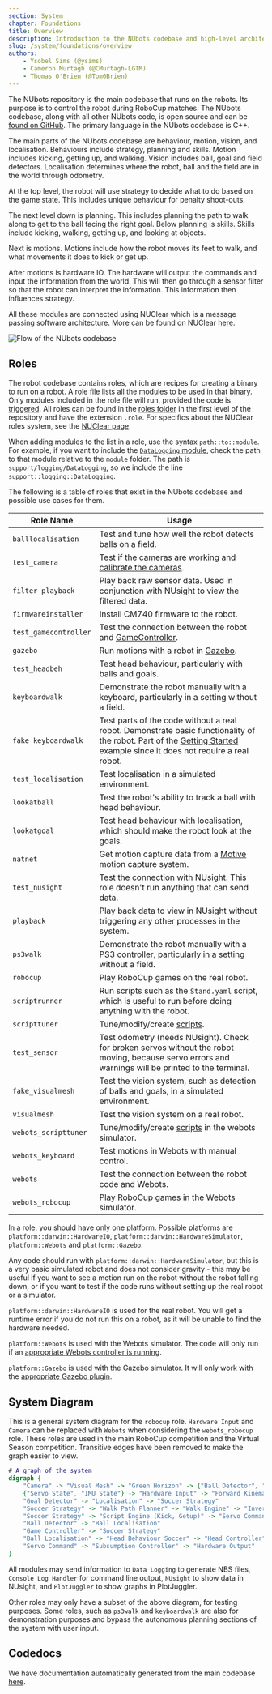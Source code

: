 ```yaml
---
section: System
chapter: Foundations
title: Overview
description: Introduction to the NUbots codebase and high-level architecture.
slug: /system/foundations/overview
authors:
    - Ysobel Sims (@ysims)
    - Cameron Murtagh (@CMurtagh-LGTM)
    - Thomas O'Brien (@Tom0Brien)
---
```


The NUbots repository is the main codebase that runs on the robots. Its purpose is to control the robot during RoboCup matches. The NUbots codebase, along with all other NUbots code, is open source and can be [found on GitHub](https://github.com/NUbots/NUbots/). The primary language in the NUbots codebase is C++.

The main parts of the NUbots codebase are behaviour, motion, vision, and localisation. Behaviours include strategy, planning and skills. Motion includes kicking, getting up, and walking. Vision includes ball, goal and field detectors. Localisation determines where the robot, ball and the field are in the world through odometry.

At the top level, the robot will use strategy to decide what to do based on the game state. This includes unique behaviour for penalty shoot-outs.

The next level down is planning. This includes planning the path to walk along to get to the ball facing the right goal.
Below planning is skills. Skills include kicking, walking, getting up, and looking at objects.

Next is motions. Motions include how the robot moves its feet to walk, and what movements it does to kick or get up.

After motions is hardware IO. The hardware will output the commands and input the information from the world. This will then go through a sensor filter so that the robot can interpret the information. This information then influences strategy.

All these modules are connected using NUClear which is a message passing software architecture. More can be found on NUClear [here](https://nuclear.readthedocs.io/en/latest/).

![Flow of the NUbots codebase](./images/software-overview.svg)

## Roles

The robot codebase contains roles, which are recipes for creating a binary to run on a robot. A role file lists all the modules to be used in that binary. Only modules included in the role file will run, provided the code is [triggered](/system/foundations/nuclear#nuclear-dsl). All roles can be found in the [roles folder](https://github.com/NUbots/NUbots/tree/main/roles) in the first level of the repository and have the extension `.role`. For specifics about the NUClear roles system, see the [NUClear page](/system/foundations/nuclear#nuclear-roles).

When adding modules to the list in a role, use the syntax `path::to::module`. For example, if you want to include the [`DataLogging` module](https://github.com/NUbots/NUbots/tree/main/module/support/logging/DataLogging), check the path to that module relative to the `module` folder. The path is `support/logging/DataLogging`, so we include the line `support::logging::DataLogging`.

The following is a table of roles that exist in the NUbots codebase and possible use cases for them.

| Role Name             | Usage                                                                                                                                                                                                  |
| --------------------- | ------------------------------------------------------------------------------------------------------------------------------------------------------------------------------------------------------ |
| `balllocalisation`    | Test and tune how well the robot detects balls on a field.                                                                                                                                             |
| `test_camera`         | Test if the cameras are working and [calibrate the cameras](/guides/main/camera-calibration).                                                                                                          |
| `filter_playback`     | Play back raw sensor data. Used in conjunction with NUsight to view the filtered data.                                                                                                                 |
| `firmwareinstaller`   | Install CM740 firmware to the robot.                                                                                                                                                                   |
| `test_gamecontroller` | Test the connection between the robot and [GameController](https://github.com/RoboCup-Humanoid-TC/GameController).                                                                                     |
| `gazebo`              | Run motions with a robot in [Gazebo](http://gazebosim.org/).                                                                                                                                           |
| `test_headbeh`        | Test head behaviour, particularly with balls and goals.                                                                                                                                                |
| `keyboardwalk`        | Demonstrate the robot manually with a keyboard, particularly in a setting without a field.                                                                                                             |
| `fake_keyboardwalk`   | Test parts of the code without a real robot. Demonstrate basic functionality of the robot. Part of the [Getting Started](/guides/main/getting-started) example since it does not require a real robot. |
| `test_localisation`   | Test localisation in a simulated environment.                                                                                                                                                          |
| `lookatball`          | Test the robot's ability to track a ball with head behaviour.                                                                                                                                          |
| `lookatgoal`          | Test head behaviour with localisation, which should make the robot look at the goals.                                                                                                                  |
| `natnet`              | Get motion capture data from a [Motive](https://optitrack.com/software/motive/) motion capture system.                                                                                                 |
| `test_nusight`        | Test the connection with NUsight. This role doesn't run anything that can send data.                                                                                                                   |
| `playback`            | Play back data to view in NUsight without triggering any other processes in the system.                                                                                                                |
| `ps3walk`             | Demonstrate the robot manually with a PS3 controller, particularly in a setting without a field.                                                                                                       |
| `robocup`             | Play RoboCup games on the real robot.                                                                                                                                                                  |
| `scriptrunner`        | Run scripts such as the `Stand.yaml` script, which is useful to run before doing anything with the robot.                                                                                              |
| `scripttuner`         | Tune/modify/create [scripts](/system/subsystems/motion#script-engine).                                                                                                                                 |
| `test_sensor`         | Test odometry (needs NUsight). Check for broken servos without the robot moving, because servo errors and warnings will be printed to the terminal.                                                    |
| `fake_visualmesh`     | Test the vision system, such as detection of balls and goals, in a simulated environment.                                                                                                              |
| `visualmesh`          | Test the vision system on a real robot.                                                                                                                                                                |
| `webots_scripttuner`  | Tune/modify/create [scripts](/system/subsystems/motion#script-engine) in the webots simulator.                                                                                                         |
| `webots_keyboard`     | Test motions in Webots with manual control.                                                                                                                                                            |
| `webots`              | Test the connection between the robot code and Webots.                                                                                                                                                 |
| `webots_robocup`      | Play RoboCup games in the Webots simulator.                                                                                                                                                            |

In a role, you should have only one platform. Possible platforms are `platform::darwin::HardwareIO`, `platform::darwin::HardwareSimulator`, `platform::Webots` and `platform::Gazebo`.

Any code should run with `platform::darwin::HardwareSimulator`, but this is a very basic simulated robot and does not consider gravity - this may be useful if you want to see a motion run on the robot without the robot falling down, or if you want to test if the code runs without setting up the real robot or a simulator.

`platform::darwin::HardwareIO` is used for the real robot. You will get a runtime error if you do not run this on a robot, as it will be unable to find the hardware needed.

`platform::Webots` is used with the Webots simulator. The code will only run if an [appropriate Webots controller is running](/guides/tools/webots-setup).

`platform::Gazebo` is used with the Gazebo simulator. It will only work with the [appropriate Gazebo plugin](/guides/tools/gazebo-install).

## System Diagram

This is a general system diagram for the `robocup` role. `Hardware Input` and `Camera` can be replaced with `Webots` when considering the `webots_robocup` role. These roles are used in the main RoboCup competition and the Virtual Season competition. Transitive edges have been removed to make the graph easier to view.

```dot
# A graph of the system
digraph {
    "Camera" -> "Visual Mesh" -> "Green Horizon" -> {"Ball Detector", "Goal Detector"}
    {"Servo State", "IMU State"} -> "Hardware Input" -> "Forward Kinematics" -> "Odometry" -> "Visual Mesh"
    "Goal Detector" -> "Localisation" -> "Soccer Strategy"
    "Soccer Strategy" -> "Walk Path Planner" -> "Walk Engine" -> "Inverse Kinematics"
    "Soccer Strategy" -> "Script Engine (Kick, Getup)" -> "Servo Command"
    "Ball Detector" -> "Ball Localisation"
    "Game Controller" -> "Soccer Strategy"
    "Ball Localisation" -> "Head Behaviour Soccer" -> "Head Controller" -> "Inverse Kinematics" -> "Servo Command"
    "Servo Command" -> "Subsumption Controller" -> "Hardware Output"
}
```

All modules may send information to `Data Logging` to generate NBS files, `Console Log Handler` for command line output, `NUsight` to show data in NUsight, and `PlotJuggler` to show graphs in PlotJuggler.

Other roles may only have a subset of the above diagram, for testing purposes. Some roles, such as `ps3walk` and `keyboardwalk` are also for demonstration purposes and bypass the autonomous planning sections of the system with user input.

## Codedocs

We have documentation automatically generated from the main codebase [here](https://codedocs.nubots.net/).
